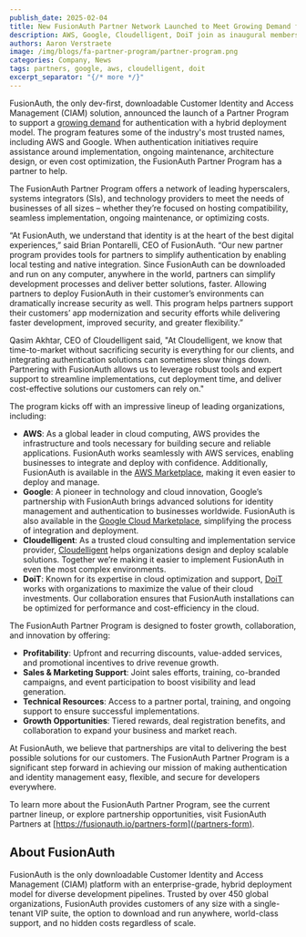 ```yaml
---
publish_date: 2025-02-04
title: New FusionAuth Partner Network Launched to Meet Growing Demand for Downloadable Authentication
description: AWS, Google, Cloudelligent, DoiT join as inaugural members 
authors: Aaron Verstraete
image: /img/blogs/fa-partner-program/partner-program.png
categories: Company, News
tags: partners, google, aws, cloudelligent, doit
excerpt_separator: "{/* more */}"
---
```


FusionAuth, the only dev-first, downloadable Customer Identity and Access Management (CIAM) solution, announced the launch of a Partner Program to support a [growing demand](/blog/fusionauth-momentum-2024) for authentication with a hybrid deployment model. The program features some of the industry's most trusted names, including AWS and Google. When authentication initiatives require assistance around implementation, ongoing maintenance, architecture design, or even cost optimization, the FusionAuth Partner Program has a partner to help.

The FusionAuth Partner Program offers a network of leading hyperscalers, systems integrators (SIs), and technology providers to meet the needs of businesses of all sizes – whether they’re focused on hosting compatibility, seamless implementation, ongoing maintenance, or optimizing costs.

“At FusionAuth, we understand that identity is at the heart of the best digital experiences,” said Brian Pontarelli, CEO of FusionAuth. “Our new partner program provides tools for partners to simplify authentication by enabling local testing and native integration. Since FusionAuth can be downloaded and run on any computer, anywhere in the world, partners can simplify development processes and deliver better solutions, faster. Allowing partners to deploy FusionAuth in their customer’s environments can dramatically increase security as well. This program helps partners support their customers’ app modernization and security efforts while delivering faster development, improved security, and greater flexibility.”

Qasim Akhtar, CEO of Cloudelligent said, "At Cloudelligent, we know that time-to-market without sacrificing security is everything for our clients, and integrating authentication solutions can sometimes slow things down. Partnering with FusionAuth allows us to leverage robust tools and expert support to streamline implementations, cut deployment time, and deliver cost-effective solutions our customers can rely on."

The program kicks off with an impressive lineup of leading organizations, including:

- **AWS**: As a global leader in cloud computing, AWS provides the infrastructure and tools necessary for building secure and reliable applications. FusionAuth works seamlessly with AWS services, enabling businesses to integrate and deploy with confidence. Additionally, FusionAuth is available in the [AWS Marketplace](https://aws.amazon.com/marketplace/seller-profile?id=30ecc80d-f96e-4259-ae1c-fc3b994f90ea), making it even easier to deploy and manage.
- **Google**: A pioneer in technology and cloud innovation, Google’s partnership with FusionAuth brings advanced solutions for identity management and authentication to businesses worldwide. FusionAuth is also available in the [Google Cloud Marketplace](https://console.cloud.google.com/marketplace/product/fusionauth-public/fusionauth-enterprise?project=fusionauth-public), simplifying the process of integration and deployment.
- **Cloudelligent**: As a trusted cloud consulting and implementation service provider, [Cloudelligent](https://cloudelligent.com/) helps organizations design and deploy scalable solutions. Together we’re making it easier to implement FusionAuth in even the most complex environments.
- **DoiT**: Known for its expertise in cloud optimization and support, [DoiT](https://www.doit.com/) works with organizations to maximize the value of their cloud investments. Our collaboration ensures that FusionAuth installations can be optimized for performance and cost-efficiency in the cloud.

The FusionAuth Partner Program is designed to foster growth, collaboration, and innovation by offering:

- **Profitability**: Upfront and recurring discounts, value-added services, and promotional incentives to drive revenue growth.
- **Sales & Marketing Support**: Joint sales efforts, training, co-branded campaigns, and event participation to boost visibility and lead generation.
- **Technical Resources**: Access to a partner portal, training, and ongoing support to ensure successful implementations.
- **Growth Opportunities**: Tiered rewards, deal registration benefits, and collaboration to expand your business and market reach.

At FusionAuth, we believe that partnerships are vital to delivering the best possible solutions for our customers. The FusionAuth Partner Program is a significant step forward in achieving our mission of making authentication and identity management easy, flexible, and secure for developers everywhere.

To learn more about the FusionAuth Partner Program, see the current partner lineup, or explore partnership opportunities, visit FusionAuth Partners at [https://fusionauth.io/partners-form](/partners-form).

## **About FusionAuth**

FusionAuth is the only downloadable Customer Identity and Access Management (CIAM) platform with an enterprise-grade, hybrid deployment model for diverse development pipelines. Trusted by over 450 global organizations, FusionAuth provides customers of any size with a single-tenant VIP suite, the option to download and run anywhere, world-class support, and no hidden costs regardless of scale.
